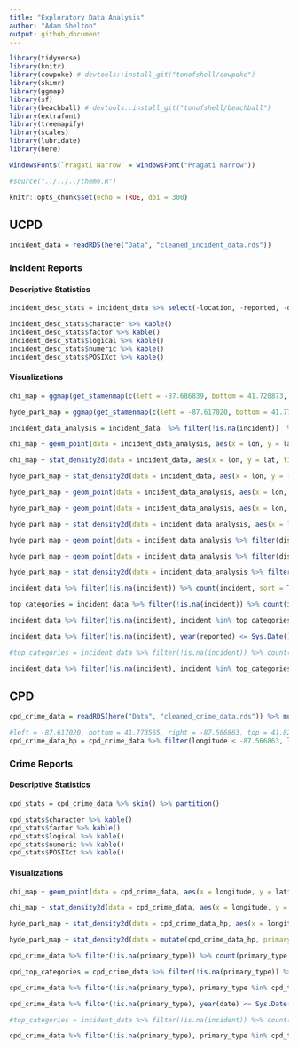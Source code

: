 ```yaml
---
title: "Exploratory Data Analysis"
author: "Adam Shelton"
output: github_document
---
```


```r
library(tidyverse)
library(knitr)
library(cowpoke) # devtools::install_git("tonofshell/cowpoke")
library(skimr)
library(ggmap)
library(sf)
library(beachball) # devtools::install_git("tonofshell/beachball")
library(extrafont)
library(treemapify)
library(scales)
library(lubridate)
library(here)

windowsFonts(`Pragati Narrow` = windowsFont("Pragati Narrow"))

#source("../../../theme.R")

knitr::opts_chunk$set(echo = TRUE, dpi = 300)
```

## UCPD
```r
incident_data = readRDS(here("Data", "cleaned_incident_data.rds"))
```


### Incident Reports

#### Descriptive Statistics

```r
incident_desc_stats = incident_data %>% select(-location, -reported, -occurred, -comments) %>% mutate(incident = factor(incident), disposition = factor(disposition)) %>% skim() %>% partition()

incident_desc_stats$character %>% kable()
incident_desc_stats$factor %>% kable()
incident_desc_stats$logical %>% kable()
incident_desc_stats$numeric %>% kable()
incident_desc_stats$POSIXct %>% kable()
```

#### Visualizations
```r
chi_map = ggmap(get_stamenmap(c(left = -87.686839, bottom = 41.720873, right = -87.522685, top = 41.895756), maptype = "toner-background", zoom = 13))

hyde_park_map = ggmap(get_stamenmap(c(left = -87.617020, bottom = 41.773565, right = -87.566863, top = 41.823864), maptype = "toner-background", zoom = 15))

incident_data_analysis = incident_data  %>% filter(!is.na(incident))  %>% mutate(incident = collapse_to_other(incident, 9))

chi_map + geom_point(data = incident_data_analysis, aes(x = lon, y = lat), color = color_pal(3, "cool")[3], alpha = 0.4) + labs(title = "All Incidents Reported to UCPD", subtitle = "From July 1, 2010 to December 2, 2019") + theme_map(base_family = "Pragati Narrow", base_size = 18)

chi_map + stat_density2d(data = incident_data, aes(x = lon, y = lat, fill = stat(level)),  geom="polygon", alpha = 0.75) +  scale_fill_gradientn(colors = color_pal(5, "heatmap")) + labs(title = "All Incidents Reported to UCPD", subtitle = "From July 1, 2010 to December 2, 2019") + theme_map(base_family = "Pragati Narrow", base_size = 18)

hyde_park_map + stat_density2d(data = incident_data, aes(x = lon, y = lat, fill = stat(level)),  geom="polygon", alpha = 0.75) +  scale_fill_gradientn(colors = color_pal(5, "heatmap")) + labs(title = "All Incidents Reported to UCPD", subtitle = "From July 1, 2010 to December 2, 2019") + theme_map(base_family = "Pragati Narrow", base_size = 18)

hyde_park_map + geom_point(data = incident_data_analysis, aes(x = lon, y = lat, color = incident)) + scale_color_manual(values = color_pal(9, "discrete")) + labs(title = "Top 9 Categories of Incidents Reported to UCPD", subtitle = "From July 1, 2010 to December 2, 2019") + theme_map(base_family = "Pragati Narrow", base_size = 18) 

hyde_park_map + geom_point(data = incident_data_analysis, aes(x = lon, y = lat, color = incident)) + scale_color_manual(values = color_pal(9, "discrete")) + facet_wrap(~ incident) + labs(title = "Top 9 Categories of Incidents Reported to UCPD", subtitle = "From July 1, 2010 to December 2, 2019") + theme_map(base_family = "Pragati Narrow", base_size = 18)

hyde_park_map + stat_density2d(data = incident_data_analysis, aes(x = lon, y = lat, fill = stat(level)),  geom="polygon", alpha = 0.75) +  scale_fill_gradientn(colors = color_pal(5, "heatmap")) + facet_wrap(~ incident) + labs(title = "Top 9 Categories of Incidents Reported to UCPD", subtitle = "From July 1, 2010 to December 2, 2019") + theme_map(base_family = "Pragati Narrow", base_size = 18)

hyde_park_map + geom_point(data = incident_data_analysis %>% filter(disposition %in% c("Arrest", "Closed", "CPD Involved", "Open")), aes(x = lon, y = lat, color = disposition)) + scale_color_manual(values = color_pal(4, "discrete")) + labs(title = "Top 4 Categories of Incident Dispositions in UCPD", subtitle = "From July 1, 2010 to December 2, 2019") + theme_map(base_family = "Pragati Narrow", base_size = 18)

hyde_park_map + geom_point(data = incident_data_analysis %>% filter(disposition %in% c("Arrest", "Closed", "CPD Involved", "Open")), aes(x = lon, y = lat, color = disposition)) + scale_color_manual(values = color_pal(4, "discrete")) + facet_wrap(~ disposition) + labs(title = "Top 4 Categories of Incident Dispositions in UCPD", subtitle = "From July 1, 2010 to December 2, 2019") + theme_map(base_family = "Pragati Narrow", base_size = 18)

hyde_park_map + stat_density2d(data = incident_data_analysis %>% filter(disposition %in% c("Arrest", "Closed", "CPD Involved", "Open")), aes(x = lon, y = lat, fill = stat(level)),  geom="polygon", alpha = 0.75) + scale_fill_gradientn(colors = color_pal(5, "heatmap")) + facet_wrap(~ disposition) + labs(title = "Top 4 Categories of Incident Dispositions in UCPD", subtitle = "From July 1, 2010 to December 2, 2019") + theme_map(base_family = "Pragati Narrow", base_size = 18)
```

```r
incident_data %>% filter(!is.na(incident)) %>% count(incident, sort = TRUE) %>%  ggplot(aes(area = n, fill = incident, label = incident)) + geom_treemap() + geom_treemap_text(grow = TRUE, reflow = TRUE, color = "white", family = "Pragati Narrow") + scale_fill_manual(values = color_pal(5, type = "continuous", levels = length(unique(incident_data$incident)))) + labs(title = "Categories of Incidents in UCPD Reports", subtitle = "From July 1, 2010 to December 2, 2019") + theme_day(base_family = "Pragati Narrow", base_size = 18) + hide_legend 

top_categories = incident_data %>% filter(!is.na(incident)) %>% count(incident) %>% top_n(10, n) %>% .$incident

incident_data %>% filter(!is.na(incident), incident %in% top_categories) %>% mutate(disposition = collapse_to_other(disposition, 6)) %>% count(incident, disposition) %>% crosstab_percent() %>% arrange(incident) %>% ggplot(aes(x = incident, y = percent, fill = disposition)) + geom_col() + coord_flip() + scale_y_continuous(labels = percent_format()) + scale_fill_manual(values = color_pal(6)) + labs(title = "Dispositions of Top 10 UCPD Incidents", subtitle = "From July 1, 2010 to December 2, 2019") + theme_day(base_family = "Pragati Narrow", base_size = 18) 

incident_data %>% filter(!is.na(incident), year(reported) <= Sys.Date() %>% year()) %>% mutate(reported = round_date(reported, "month") %>% date()) %>% count(reported) %>% ggplot(aes(x = reported, y = n), group = 1) + geom_line(size = 2) + theme_day(base_family = "Pragati Narrow", base_size = 18) 

#top_categories = incident_data %>% filter(!is.na(incident)) %>% count(incident) %>% top_n(8, n) %>% .$incident

incident_data %>% filter(!is.na(incident), incident %in% top_categories) %>% mutate(reported = round_date(reported, "month") %>% date()) %>% count(incident, reported) %>% ggplot(aes(x = reported, y = n, color = incident, group = incident)) + geom_line(size = 1.5) + facet_wrap(~ incident) + scale_fill_manual(values = color_pal(8)) + theme_day(base_family = "Pragati Narrow", base_size = 18) + hide_legend
```


## CPD
```r
cpd_crime_data = readRDS(here("Data", "cleaned_crime_data.rds")) %>% mutate(primary_type = factor(primary_type), location_description = factor(location_description))

#left = -87.617020, bottom = 41.773565, right = -87.566863, top = 41.823864
cpd_crime_data_hp = cpd_crime_data %>% filter(longitude < -87.566863, longitude > -87.617020, latitude > 41.773565, latitude < 41.823864)
```

### Crime Reports

#### Descriptive Statistics
```r
cpd_stats = cpd_crime_data %>% skim() %>% partition()

cpd_stats$character %>% kable()
cpd_stats$factor %>% kable()
cpd_stats$logical %>% kable()
cpd_stats$numeric %>% kable()
cpd_stats$POSIXct %>% kable()
```


#### Visualizations
```r
chi_map + geom_point(data = cpd_crime_data, aes(x = longitude, y = latitude), color = color_pal(3, "cool")[3], alpha = 0.4) + labs(title = "All Crimes Reported to CPD", subtitle = "From January 1, 2010 to December 2, 2019") + theme_map(base_family = "Pragati Narrow", base_size = 18)

chi_map + stat_density2d(data = cpd_crime_data, aes(x = longitude, y = latitude, fill = stat(level)),  geom="polygon", alpha = 0.75) +  scale_fill_gradientn(colors = color_pal(5, "heatmap")) + labs(title = "All Crimes Reported to CPD", subtitle = "From January 1, 2010 to December 2, 2019") + theme_map(base_family = "Pragati Narrow", base_size = 18)

hyde_park_map + stat_density2d(data = cpd_crime_data_hp, aes(x = longitude, y = latitude, fill = stat(level)),  geom="polygon", alpha = 0.75) +  scale_fill_gradientn(colors = color_pal(5, "heatmap")) + labs(title = "All Crimes Reported to CPD", subtitle = "From January 1, 2010 to December 2, 2019, surrounding Hyde Park") + theme_map(base_family = "Pragati Narrow", base_size = 18)

hyde_park_map + stat_density2d(data = mutate(cpd_crime_data_hp, primary_type = collapse_to_other(primary_type, 9) %>% str_to_lower()), aes(x = longitude, y = latitude, fill = stat(level)),  geom="polygon", alpha = 0.75) +  scale_fill_gradientn(colors = color_pal(5, "heatmap")) + facet_wrap(~ primary_type) + labs(title = "Top 9 Categories of Incidents Reported to CPD", subtitle = "From January 1, 2010 to December 2, 2019") + theme_map(base_family = "Pragati Narrow", base_size = 18)
```

```r
cpd_crime_data %>% filter(!is.na(primary_type)) %>% count(primary_type, sort = TRUE) %>% ggplot(aes(area = n, fill = primary_type, label = str_to_lower(primary_type))) + geom_treemap() + geom_treemap_text(grow = TRUE, reflow = TRUE, color = "white", family = "Pragati Narrow") + scale_fill_manual(values = color_pal(5, type = "continuous", levels = length(unique(cpd_crime_data$primary_type)))) + labs(title = "Categories of Incidents in CPD Reports", subtitle = "From January 1, 2010 to December 2, 2019") + theme_day(base_family = "Pragati Narrow", base_size = 18) + hide_legend 

cpd_top_categories = cpd_crime_data %>% filter(!is.na(primary_type)) %>% count(primary_type) %>% top_n(10, n) %>% .$primary_type

cpd_crime_data %>% filter(!is.na(primary_type), primary_type %in% cpd_top_categories) %>% count(primary_type, arrest) %>% crosstab_percent() %>% arrange(primary_type) %>% ggplot(aes(x = primary_type, y = percent, fill = arrest)) + geom_col() + coord_flip() + scale_y_continuous(labels = percent_format()) + scale_fill_manual(values = color_pal(2)) + labs(title = "Dispositions of Top 10 CPD Incidents", subtitle = "From January 1, 2010 to December 2, 2019") + theme_day(base_family = "Pragati Narrow", base_size = 18) 

cpd_crime_data %>% filter(!is.na(primary_type), year(date) <= Sys.Date() %>% year()) %>% mutate(date = round_date(date, "month") %>% date()) %>% count(date) %>% ggplot(aes(x = date, y = n), group = 1) + geom_line(size = 2) + theme_day(base_family = "Pragati Narrow", base_size = 18) 

#top_categories = incident_data %>% filter(!is.na(incident)) %>% count(incident) %>% top_n(8, n) %>% .$incident

cpd_crime_data %>% filter(!is.na(primary_type), primary_type %in% cpd_top_categories) %>% mutate(date = round_date(date, "month") %>% date()) %>% count(primary_type, date) %>% ggplot(aes(x = date, y = n, color = primary_type, group = primary_type)) + geom_line(size = 1.5) + facet_wrap(~ primary_type) + scale_fill_manual(values = color_pal(8)) + theme_day(base_family = "Pragati Narrow", base_size = 18) + hide_legend
```

